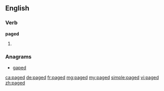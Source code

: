 ==English==

===Verb===
'''paged'''

# {{en-past of|page}}

===Anagrams===
* [[gaped#English|gaped]]

[[ca:paged]]
[[de:paged]]
[[fr:paged]]
[[mg:paged]]
[[my:paged]]
[[simple:paged]]
[[vi:paged]]
[[zh:paged]]